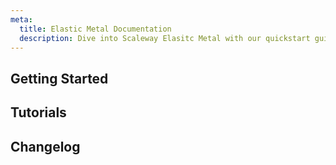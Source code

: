 ```yaml
---
meta:
  title: Elastic Metal Documentation
  description: Dive into Scaleway Elasitc Metal with our quickstart guides, how-tos, tutorials and more.
---
```


<ProductHeader
   productName="Elastic Metal"
   productLogo="elasticMetal"
   description="Elastic Metal is the ultimate solution for demanding workloads and data-intensive applications. Deploy dedicated servers on the go with security and performance."
   url="/elastic-metal/quickstart"
   label="Elastic Metal Quickstart"
/>

## Getting Started

<Grid>
    <SummaryCard
        title="Quickstart"
        icon="rocket"
        description="Learn how to create, connect to, and delete an Elastic Metal server in a few steps."
        label="View Quickstart"
        url="/elastic-metal/quickstart/"
    />
    <SummaryCard
        title="Concepts"
        icon="info"
        description="Core concepts that give you a better understanding of Scaleway Elastic Metal."
        label="View Concepts"
        url="/elastic-metal/concepts/"
    />
    <SummaryCard
        title="How-tos"
        icon="help-circle-outline"
        description="Check our guides to creating and managing Elastic Metal servers and their features."
        label="View How-tos"
        url="/elastic-metal/how-to/"
    />
    <SummaryCard
        title="Additional content"
        icon="book-open-outline"
        description="Guides to choosing an Elastic Metal server, understand pricing and advanced configuration."
        label="View additional content"
        url="/elastic-metal/reference-content/"
    />
</Grid>

## Tutorials

<Grid>
    <DefaultCard
        title="Deploying Odoo ERP on Ubuntu 20.04 LTS (Focal Fossa)"
        url="/tutorials/odoo/"
        label="Read more"
    />
    <DefaultCard
        title="First steps with the Linux command line"
        url="/tutorials/first-steps-linux-command-line/"
        label="Read more"
    />
    <DefaultCard
        title="Learning systemd essentials"
        url="/tutorials/systemd-essentials/"
        label="Read more"
    />
    <DefaultCard
        title="Installing Jitsi Meet on Ubuntu Jammy Jellyfish (22.04 LTS)"
        url="/tutorials/jitsi-ubuntu-jammy-jellyfish/"
        label="Read more"
    />
</Grid>

<ClickableBanner
    productLogo="cli"
    title="Elastic Metal API"
    description="Learn how to create and manage your Scaleway Elastic Metal through the API."
    url="https://www.scaleway.com/en/developers/api/elastic-metal/"
    label="Go to Elastic Metal API"
/>

## Changelog

<ChangelogList
    productName="elastic-metal"
    numberOfChanges={3}
/>

